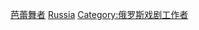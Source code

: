 {{Commonscat|Ballet dancers from Russia}}

[[Category:俄羅斯舞者|芭蕾舞者]]
[[Category:各國芭蕾舞者|Russia]]
[[Category:俄罗斯戏剧工作者|Category:俄罗斯戏剧工作者]]